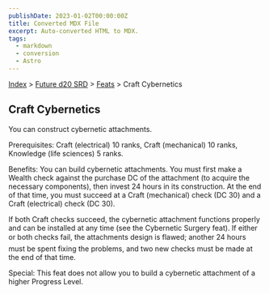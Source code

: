 ```yaml
---
publishDate: 2023-01-02T00:00:00Z
title: Converted MDX File
excerpt: Auto-converted HTML to MDX.
tags:
  - markdown
  - conversion
  - Astro
---
```


[Index](-index) > [Future d20 SRD](future-d20-srd-index) > [Feats](future-d20-srd-feats-index) > Craft Cybernetics

## Craft Cybernetics

You can construct cybernetic attachments.

Prerequisites: Craft (electrical) 10 ranks, Craft (mechanical) 10 ranks, Knowledge (life sciences) 5 ranks.

Benefits: You can build cybernetic attachments. You must first make a Wealth check against the purchase DC of the attachment (to acquire the necessary components), then invest 24 hours in its construction. At the end of that time, you must succeed at a Craft (mechanical) check (DC 30) and a Craft (electrical) check (DC 30).

If both Craft checks succeed, the cybernetic attachment functions properly and can be installed at any time (see the Cybernetic Surgery feat). If either or both checks fail, the attachments design is flawed; another 24 hours must be spent fixing the problems, and two new checks must be made at the end of that time.

Special: This feat does not allow you to build a cybernetic attachment of a higher Progress Level.
